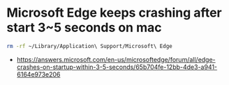 # Microsoft Edge keeps crashing after start 3~5 seconds on mac


```bash
rm -rf ~/Library/Application\ Support/Microsoft\ Edge
```

- https://answers.microsoft.com/en-us/microsoftedge/forum/all/edge-crashes-on-startup-within-3-5-seconds/65b704fe-12bb-4de3-a941-6164e973e206
